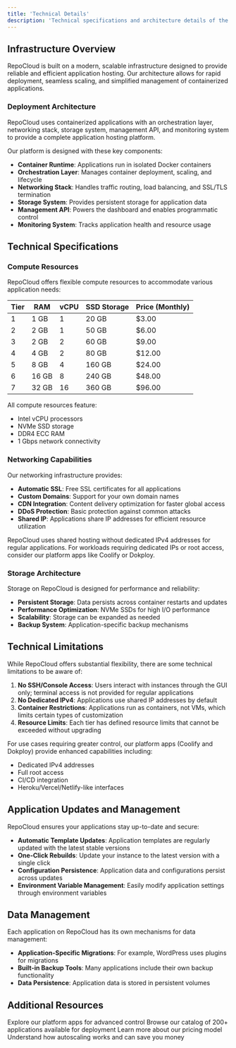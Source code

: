 ```yaml
---
title: 'Technical Details'
description: 'Technical specifications and architecture details of the RepoCloud platform'
---
```


## Infrastructure Overview

RepoCloud is built on a modern, scalable infrastructure designed to provide reliable and efficient application hosting. Our architecture allows for rapid deployment, seamless scaling, and simplified management of containerized applications.

### Deployment Architecture

<Note>
  RepoCloud uses containerized applications with an orchestration layer, networking stack, storage system, management API, and monitoring system to provide a complete application hosting platform.
</Note>

Our platform is designed with these key components:

- **Container Runtime**: Applications run in isolated Docker containers
- **Orchestration Layer**: Manages container deployment, scaling, and lifecycle
- **Networking Stack**: Handles traffic routing, load balancing, and SSL/TLS termination
- **Storage System**: Provides persistent storage for application data
- **Management API**: Powers the dashboard and enables programmatic control
- **Monitoring System**: Tracks application health and resource usage

## Technical Specifications

### Compute Resources

RepoCloud offers flexible compute resources to accommodate various application needs:

| Tier | RAM | vCPU | SSD Storage | Price (Monthly) |
|------|-----|------|-------------|-----------------|
| 1    | 1 GB | 1    | 20 GB       | $3.00           |
| 2    | 2 GB | 1    | 50 GB       | $6.00           |
| 3    | 2 GB | 2    | 60 GB       | $9.00           |
| 4    | 4 GB | 2    | 80 GB       | $12.00          |
| 5    | 8 GB | 4    | 160 GB      | $24.00          |
| 6    | 16 GB | 8   | 240 GB      | $48.00          |
| 7    | 32 GB | 16  | 360 GB      | $96.00          |

All compute resources feature:
- Intel vCPU processors
- NVMe SSD storage
- DDR4 ECC RAM
- 1 Gbps network connectivity

### Networking Capabilities

Our networking infrastructure provides:

- **Automatic SSL**: Free SSL certificates for all applications
- **Custom Domains**: Support for your own domain names
- **CDN Integration**: Content delivery optimization for faster global access
- **DDoS Protection**: Basic protection against common attacks
- **Shared IP**: Applications share IP addresses for efficient resource utilization

<Note>
  RepoCloud uses shared hosting without dedicated IPv4 addresses for regular applications. For workloads requiring dedicated IPs or root access, consider our platform apps like Coolify or Dokploy.
</Note>

### Storage Architecture

Storage on RepoCloud is designed for performance and reliability:

- **Persistent Storage**: Data persists across container restarts and updates
- **Performance Optimization**: NVMe SSDs for high I/O performance
- **Scalability**: Storage can be expanded as needed
- **Backup System**: Application-specific backup mechanisms

## Technical Limitations

While RepoCloud offers substantial flexibility, there are some technical limitations to be aware of:

1. **No SSH/Console Access**: Users interact with instances through the GUI only; terminal access is not provided for regular applications
2. **No Dedicated IPv4**: Applications use shared IP addresses by default
3. **Container Restrictions**: Applications run as containers, not VMs, which limits certain types of customization
4. **Resource Limits**: Each tier has defined resource limits that cannot be exceeded without upgrading

For use cases requiring greater control, our platform apps (Coolify and Dokploy) provide enhanced capabilities including:

- Dedicated IPv4 addresses
- Full root access
- CI/CD integration
- Heroku/Vercel/Netlify-like interfaces

## Application Updates and Management

RepoCloud ensures your applications stay up-to-date and secure:

- **Automatic Template Updates**: Application templates are regularly updated with the latest stable versions
- **One-Click Rebuilds**: Update your instance to the latest version with a single click
- **Configuration Persistence**: Application data and configurations persist across updates
- **Environment Variable Management**: Easily modify application settings through environment variables

## Data Management

Each application on RepoCloud has its own mechanisms for data management:

- **Application-Specific Migrations**: For example, WordPress uses plugins for migrations
- **Built-in Backup Tools**: Many applications include their own backup functionality
- **Data Persistence**: Application data is stored in persistent volumes

## Additional Resources

<CardGroup>
  <Card title="Platform Apps" icon="server" href="/platforms/introduction">
    Explore our platform apps for advanced control
  </Card>
  <Card title="Supported Applications" icon="box-archive" href="/platform/supported-apps">
    Browse our catalog of 200+ applications available for deployment
  </Card>
  <Card title="Pricing Details" icon="money-bill" href="/pricing/overview">
    Learn more about our pricing model
  </Card>
  <Card title="Autoscaling" icon="chart-line" href="/pricing/autoscaling">
    Understand how autoscaling works and can save you money
  </Card>
</CardGroup> 